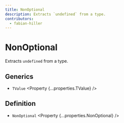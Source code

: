 ```yaml
---
title: NonOptional
description: Extracts `undefined` from a type.
contributors:
  - fabian-hiller
---
```



# NonOptional

Extracts `undefined` from a type.

## Generics

- `TValue` <Property {...properties.TValue} />

## Definition

- `NonOptional` <Property {...properties.NonOptional} />
